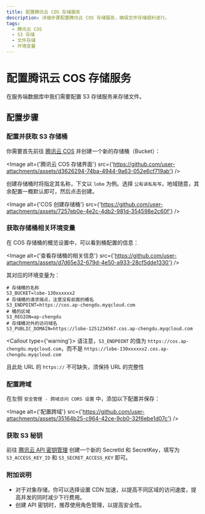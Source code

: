 ```yaml
---
title: 配置腾讯云 COS 存储服务
description: 详细步骤配置腾讯云 COS 存储服务，确保文件存储顺利进行。
tags:
  - 腾讯云 COS
  - S3 存储
  - 文件存储
  - 环境变量
---
```


# 配置腾讯云 COS 存储服务

在服务端数据库中我们需要配置 S3 存储服务来存储文件。

## 配置步骤

<Steps>

### 配置并获取 S3 存储桶

你需要首先前往 [腾讯云 COS](https://console.cloud.tencent.com/cos/bucket) 并创建一个新的存储桶（Bucket）：

<Image
  alt={'腾讯云 COS 存储界面'}
  src={'https://github.com/user-attachments/assets/d3626294-74ba-4944-9a63-052e6cf719ab'}
/>

创建存储桶时将指定其名称，下文以 `lobe` 为例。选择 `公有读私有写`，地域随意，其余配置一概默认即可，然后点击创建。

<Image
  alt={'COS 创建存储桶'}
  src={'https://github.com/user-attachments/assets/7257eb0e-4e2c-4db2-981d-354598e2c60f'}
/>

### 获取存储桶相关环境变量

在 COS 存储桶的概览设置中，可以看到桶配置的信息：

<Image
  alt={'查看存储桶的相关信息'}
  src={'https://github.com/user-attachments/assets/d7d65e32-679d-4e50-a933-28cf5dde1330'}
/>

其对应的环境变量为：

```shell
# 存储桶的名称
S3_BUCKET=lobe-130xxxxxx2
# 存储桶的请求端点，注意没有前面的桶名
S3_ENDPOINT=https://cos.ap-chengdu.myqcloud.com
# 桶的区域
S3_REGION=ap-chengdu
# 存储桶对外的访问域名
S3_PUBLIC_DOMAIN=https://lobe-1251234567.cos.ap-chengdu.myqcloud.com
```

<Callout type={'warning'}>
请注意，`S3_ENDPOINT` 的值为 `https://cos.ap-chengdu.myqcloud.com`，而不是 `https://lobe-130xxxxxx2.cos.ap-chengdu.myqcloud.com`

且此处 URL 的 `https://` 不可缺失，须保持 URL 的完整性

</Callout>

### 配置跨域

在左侧 `安全管理 - 跨域访问 CORS 设置` 中，添加以下配置并保存：

<Image
  alt={'配置跨域'}
  src={'https://github.com/user-attachments/assets/35164b25-c964-42ce-9cb0-32f6ebe1d07c'}
/>

### 获取 S3 秘钥

前往 [腾讯云 API 密钥管理](https://console.cloud.tencent.com/cam/capi) 创建一个新的 SecretId 和 SecretKey，填写为 `S3_ACCESS_KEY_ID` 和 `S3_SECRET_ACCESS_KEY` 即可。

</Steps>

### 附加说明

- 对于对象存储，你可以选择设置 CDN 加速，以提高不同区域的访问速度，提高并发的同时减少下行费用。
- 创建 API 密钥时，推荐使用角色管理，以提高安全性。
